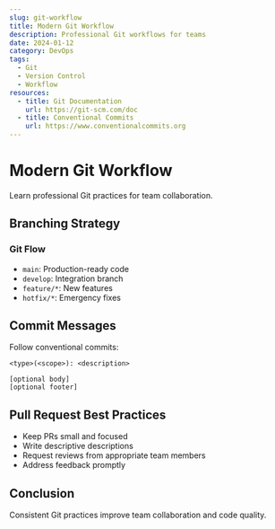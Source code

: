 ```yaml
---
slug: git-workflow
title: Modern Git Workflow
description: Professional Git workflows for teams
date: 2024-01-12
category: DevOps
tags:
  - Git
  - Version Control
  - Workflow
resources:
  - title: Git Documentation
    url: https://git-scm.com/doc
  - title: Conventional Commits
    url: https://www.conventionalcommits.org
---
```


# Modern Git Workflow

Learn professional Git practices for team collaboration.

## Branching Strategy

### Git Flow
- `main`: Production-ready code
- `develop`: Integration branch
- `feature/*`: New features
- `hotfix/*`: Emergency fixes

## Commit Messages

Follow conventional commits:
```
<type>(<scope>): <description>

[optional body]
[optional footer]
```

## Pull Request Best Practices

- Keep PRs small and focused
- Write descriptive descriptions
- Request reviews from appropriate team members
- Address feedback promptly

## Conclusion

Consistent Git practices improve team collaboration and code quality.
